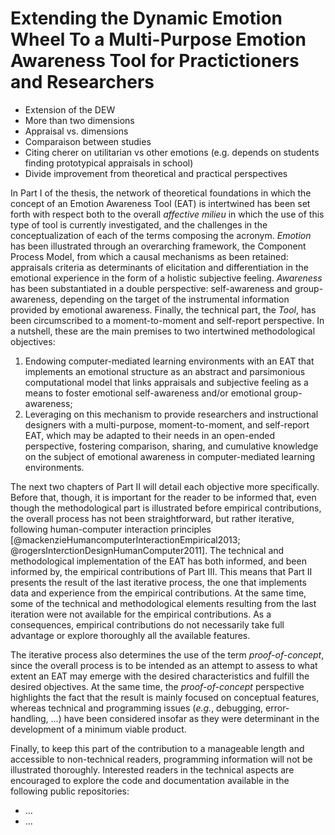 # Extending the Dynamic Emotion Wheel To a Multi-Purpose Emotion Awareness Tool for Practictioners and Researchers

- Extension of the DEW
- More than two dimensions
- Appraisal vs. dimensions
- Comparaison between studies
- Citing cherer on utilitarian vs other emotions (e.g. depends on students finding prototypical appraisals in school)
- Divide improvement from theoretical and practical perspectives

In Part I of the thesis, the network of theoretical foundations in which the concept of an Emotion Awareness Tool (EAT) is intertwined has been set forth with respect both to the overall *affective milieu* in which the use of this type of tool is currently investigated, and the challenges in the conceptualization of each of the terms composing the acronym. *Emotion* has been illustrated through an overarching framework, the Component Process Model, from which a causal mechanisms as been retained: appraisals criteria as determinants of elicitation and differentiation in the emotional experience in the form of a holistic subjective feeling. *Awareness* has been substantiated in a double perspective: self-awareness and group-awareness, depending on the target of the instrumental information provided by emotional awareness. Finally, the technical part, the *Tool*, has been circumscribed to a moment-to-moment and self-report perspective. In a nutshell, these are the main premises to two intertwined methodological objectives: 

1. Endowing computer-mediated learning environments with an EAT that implements an emotional structure as an abstract and parsimonious computational model that links appraisals and subjective feeling as a means to foster emotional self-awareness and/or emotional group-awareness; 
2. Leveraging on this mechanism to provide researchers and instructional designers with a multi-purpose, moment-to-moment, and self-report EAT, which may be adapted to their needs in an open-ended perspective, fostering comparison, sharing, and cumulative knowledge on the subject of emotional awareness in computer-mediated learning environments. 

The next two chapters of Part II will detail each objective more specifically. Before that, though, it is important for the reader to be informed that, even though the methodological part is illustrated before empirical contributions, the overall process has not been straightforward, but rather iterative, following human-computer interaction principles [@mackenzieHumancomputerInteractionEmpirical2013; @rogersInterctionDesignHumanComputer2011]. The technical and methodological implementation of the EAT has both informed, and been informed by, the empirical contributions of Part III. This means that Part II presents the result of the last iterative process, the one that implements data and experience from the empirical contributions. At the same time, some of the technical and methodological elements resulting from the last iteration were not available for the empirical contributions. As a consequences, empirical contributions do not necessarily take full advantage or explore thoroughly all the available features. 

The iterative process also determines the use of the term *proof-of-concept*, since the overall process is to be intended as an attempt to assess to what extent an EAT may emerge with the desired characteristics and fulfill the desired objectives. At the same time, the *proof-of-concept* perspective highlights the fact that the result is mainly focused on conceptual features, whereas technical and programming issues (*e.g.*, debugging, error-handling, ...) have been considered insofar as they were determinant in the development of a minimum viable product. 

Finally, to keep this part of the contribution to a manageable length and accessible to non-technical readers, programming information will not be illustrated thoroughly. Interested readers in the technical aspects are encouraged to explore the code and documentation available in the following public repositories:

* ...
* ...